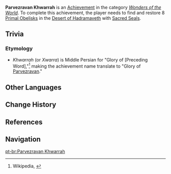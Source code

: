 {{Achievement Infobox
|title        = 
|id           = 81312
|order id     = 1299
|category     = Wonders of the World
|description  = Bring all the [[Primal Obelisk]]s in the [[Desert of Hadramaveth]] back to life.
|requirements = 
|primogems    = 5
|tracking     = 
|type         = Exploration
|hidden       = 1
|topic        = Primal Obelisk
|quest        = 
|set          = 
}}
'''Parvezravan Khwarrah''' is an [[Achievement]] in the category ''[[Wonders of the World]]''. To complete this achievement, the player needs to find and restore 8 [[Primal Obelisk]]s in the [[Desert of Hadramaveth]] with [[Sacred Seal|Sacred Seals]].

==Trivia==
===Etymology===
* ''Khwarrah'' (or ''Xwarra'') is Middle Persian for "Glory of [Preceding Word],"<ref>Wikipedia, {{W|Ardashir-Khwarrah}}<!--Replace with better citation if found--></ref> making the achievement name translate to "Glory of [[Parvezravan]]."

==Other Languages==
{{Other Languages
|en      = Parvezravan Khwarrah
|zhs     = 帕维兹拉万・赫瓦拉
|zhs_rm  = Pàwéizīlāwàn Hèwǎlā
|zht     = 帕維茲拉萬・赫瓦拉
|zht_rm  = Pàwéizīlāwàn Hèwǎlā
|ja      = パーヴェズラヴァン・ヘワッラー
|ja_rm   = Paavezuravan Hewarraa
|ko      = 파르브즈라반・콰라
|ko_rm   = Pareubeujeuraban Kwara
|es      = Parvezravan Jwarrah
|fr      = Parvezravan Khwarrah
|ru      = Парвезраван Хварра
|th      = Parvezravan Khwarrah
|vi      = Parvezravan Khwarrah
|de      = Parvezravan Khwarrah
|id      = Parvezravan Khwarrah
|pt      = Parvezravan Khwarrah
|tr      = Parvezravan Khwarrah
|it      = Parvezravan Khwarrah
}}

==Change History==
{{Change History|3.4}}

==References==
{{Reflist}}

==Navigation==
{{Achievement Navbox}}

[[pt-br:Parvezravan Khwarrah]]